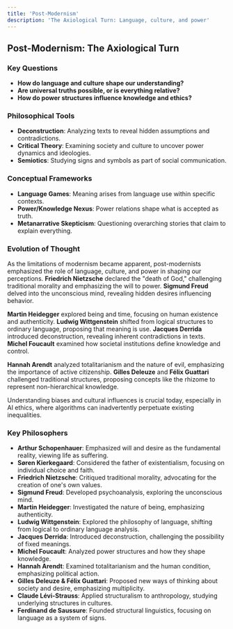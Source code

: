 ```yaml
---
title: 'Post-Modernism'
description: 'The Axiological Turn: Language, culture, and power'
---
```


## Post-Modernism: The Axiological Turn

### Key Questions

- **How do language and culture shape our understanding?**
- **Are universal truths possible, or is everything relative?**
- **How do power structures influence knowledge and ethics?**

### Philosophical Tools

- **Deconstruction**: Analyzing texts to reveal hidden assumptions and contradictions.
- **Critical Theory**: Examining society and culture to uncover power dynamics and ideologies.
- **Semiotics**: Studying signs and symbols as part of social communication.

### Conceptual Frameworks

- **Language Games**: Meaning arises from language use within specific contexts.
- **Power/Knowledge Nexus**: Power relations shape what is accepted as truth.
- **Metanarrative Skepticism**: Questioning overarching stories that claim to explain everything.

### Evolution of Thought

As the limitations of modernism became apparent, post-modernists emphasized the role of language, culture, and power in shaping our perceptions. **Friedrich Nietzsche** declared the "death of God," challenging traditional morality and emphasizing the will to power. **Sigmund Freud** delved into the unconscious mind, revealing hidden desires influencing behavior.

**Martin Heidegger** explored being and time, focusing on human existence and authenticity. **Ludwig Wittgenstein** shifted from logical structures to ordinary language, proposing that meaning is use. **Jacques Derrida** introduced deconstruction, revealing inherent contradictions in texts. **Michel Foucault** examined how societal institutions define knowledge and control.

**Hannah Arendt** analyzed totalitarianism and the nature of evil, emphasizing the importance of active citizenship. **Gilles Deleuze** and **Félix Guattari** challenged traditional structures, proposing concepts like the rhizome to represent non-hierarchical knowledge.

Understanding biases and cultural influences is crucial today, especially in AI ethics, where algorithms can inadvertently perpetuate existing inequalities.

### Key Philosophers

- **Arthur Schopenhauer**: Emphasized will and desire as the fundamental reality, viewing life as suffering.
- **Søren Kierkegaard**: Considered the father of existentialism, focusing on individual choice and faith.
- **Friedrich Nietzsche**: Critiqued traditional morality, advocating for the creation of one's own values.
- **Sigmund Freud**: Developed psychoanalysis, exploring the unconscious mind.
- **Martin Heidegger**: Investigated the nature of being, emphasizing authenticity.
- **Ludwig Wittgenstein**: Explored the philosophy of language, shifting from logical to ordinary language analysis.
- **Jacques Derrida**: Introduced deconstruction, challenging the possibility of fixed meanings.
- **Michel Foucault**: Analyzed power structures and how they shape knowledge.
- **Hannah Arendt**: Examined totalitarianism and the human condition, emphasizing political action.
- **Gilles Deleuze & Félix Guattari**: Proposed new ways of thinking about society and desire, emphasizing multiplicity.
- **Claude Lévi-Strauss**: Applied structuralism to anthropology, studying underlying structures in cultures.
- **Ferdinand de Saussure**: Founded structural linguistics, focusing on language as a system of signs. 